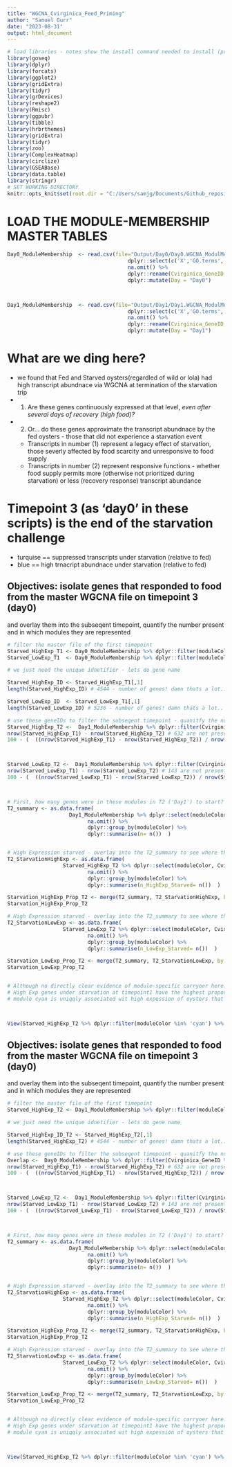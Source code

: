 ```yaml
---
title: "WGCNA_Cvirginica_Feed_Priming"
author: "Samuel Gurr"
date: "2023-08-31"
output: html_document
---
```


```r
# load libraries - notes show the install command needed to install (pre installed)
library(goseq)
library(dplyr)
library(forcats)
library(ggplot2)
library(gridExtra)
library(tidyr)
library(grDevices)
library(reshape2)
library(Rmisc)
library(ggpubr)
library(tibble)
library(hrbrthemes)
library(gridExtra)
library(tidyr)
library(zoo)
library(ComplexHeatmap)
library(circlize)
library(GSEABase)
library(data.table)
library(stringr)
# SET WORKING DIRECTORY
knitr::opts_knit$set(root.dir = "C:/Users/samjg/Documents/Github_repositories/EAD-ASEB-Larval_Starvation_HPL/RAnalysis") # sets the working 
```


# LOAD THE MODULE-MEMBERSHIP MASTER TABLES 
```r


Day0_ModuleMembership  <- read.csv(file="Output/Day0/Day0.WGCNA_ModulMembership.csv", sep=',', header=TRUE) %>% 
                                       dplyr::select(c('X','GO.terms', 'KEGG_ID', 'geneSymbol', 'Protein_name','moduleColor')) %>%  
                                       na.omit() %>% 
                                       dplyr::rename(Cvirginica_GeneID = 'X') %>% 
                                       dplyr::mutate(Day = "Day0")



Day1_ModuleMembership  <- read.csv(file="Output/Day1/Day1.WGCNA_ModulMembership.csv", sep=',', header=TRUE) %>% 
                                       dplyr::select(c('X','GO.terms', 'KEGG_ID', 'geneSymbol', 'Protein_name','moduleColor')) %>%  
                                       na.omit() %>% 
                                       dplyr::rename(Cvirginica_GeneID = 'X') %>% 
                                       dplyr::mutate(Day = "Day1")

```

# What are we ding here? 

* we found that Fed and Starved oysters(regardled of wild or lola) had high transcript abundnace via WGCNA at termination of the starvation trip 
* (1) Are these genes continuously expressed at that level, *even after several days of recovery (high food)?* 
* (2) Or... do these genes approximate the transcript abundnace by the fed oysters - those that did not experience a starvation event
  * Transcripts in number (1) represent a legacy effect of starvation, those severly affected by food scarcity and unresponsive to food supply
  * Transcripts in number (2) represent responsive functions - whether food supply permits more (otherwise not prioritized during starvation) or less (recovery response) transcript abundance 
  
# Timepoint 3 (as 'day0' in these scripts) is the end of the starvation challenge
  - turquise == suppressed transcripts under starvation (relative to fed)
  - blue     == high trnacript abundnace under starvation (relative to fed)


## Objectives: isolate genes that responded to food from the master WGCNA file on timepoint 3 (day0)
and overlay them into the subseqent timepoint, quantify the number present and in which modules they are represented
```r

# filter the master file of the first timepoint
Starved_HighExp_T1 <- Day0_ModuleMembership %>% dplyr::filter(moduleColor %in% 'blue')
Starved_LowExp_T1  <- Day0_ModuleMembership %>% dplyr::filter(moduleColor %in% 'turquoise')

# we just need the unique idnetifier - lets do gene name

Starved_HighExp_ID <- Starved_HighExp_T1[,1]
length(Starved_HighExp_ID) # 4544 - number of genes! damn thats a lot..

Starved_LowExp_ID  <- Starved_LowExp_T1[,1]
length(Starved_LowExp_ID) # 5236 - number of genes! damn thats a lot..

# use these geneIDs to filter the subseqent timepoint - quanitfy the number of genes and which models they are in
Starved_HighExp_T2 <-  Day1_ModuleMembership %>% dplyr::filter(Cvirginica_GeneID %in% Starved_HighExp_T1$Cvirginica_GeneID)
nrow(Starved_HighExp_T1) - nrow(Starved_HighExp_T2) # 632 are not present in the WGCNA data for the subseqent timepoint
100 - (  ((nrow(Starved_HighExp_T1) - nrow(Starved_HighExp_T2)) / nrow(Starved_HighExp_T1) )*100 ) # 86.09155 found in T2!



Starved_LowExp_T2 <-  Day1_ModuleMembership %>% dplyr::filter(Cvirginica_GeneID %in% Starved_LowExp_T1$Cvirginica_GeneID)
nrow(Starved_LowExp_T1) - nrow(Starved_LowExp_T2) # 143 are not present in the WGCNA data for the subseqent timepoint
100 - (  ((nrow(Starved_LowExp_T1) - nrow(Starved_LowExp_T2)) / nrow(Starved_LowExp_T1) )*100 ) # 97.26891 found in T2!



# First, how many genes were in these modules in T2 ('Day1') to start?
T2_summary <- as.data.frame(
                    Day1_ModuleMembership %>% dplyr::select(moduleColor ,Cvirginica_GeneID) %>% 
                          na.omit() %>% 
                          dplyr::group_by(moduleColor) %>% 
                          dplyr::summarise(n= n())  )


# High Expression starved - overlay into the T2_summary to see where these genes are expressed!
T2_StarvationHighExp <- as.data.frame( 
                  Starved_HighExp_T2 %>% dplyr::select(moduleColor, Cvirginica_GeneID) %>% 
                          na.omit() %>% 
                          dplyr::group_by(moduleColor) %>% 
                          dplyr::summarise(n_HighExp_Starved= n())  )

Starvation_HighExp_Prop_T2 <- merge(T2_summary, T2_StarvationHighExp, by ="moduleColor") %>% dplyr::mutate(Percent_HighExpStarved = (n_HighExp_Starved / (n+n_HighExp_Starved))*100 )
Starvation_HighExp_Prop_T2

# High Expression starved - overlay into the T2_summary to see where these genes are expressed!
T2_StarvationLowExp <- as.data.frame( 
                  Starved_LowExp_T2 %>% dplyr::select(moduleColor, Cvirginica_GeneID) %>% 
                          na.omit() %>% 
                          dplyr::group_by(moduleColor) %>% 
                          dplyr::summarise(n_LowExp_Starved= n())  )

Starvation_LowExp_Prop_T2 <- merge(T2_summary, T2_StarvationLowExp, by ="moduleColor") %>% dplyr::mutate(Percent_LowExpStarved = (n_LowExp_Starved / (n+n_LowExp_Starved))*100 )
Starvation_LowExp_Prop_T2


# Although no directly clear evidence of module-specific carryoer here. we do have something intersting! 
# High Exp genes under starvation at timepoint1 have the highest proportion of module 'cyan' (34.8%) - the low Exp genes under starvation make up the lowest propotion of module 'cyan' (17.8%)
# module cyan is uniqqly associated wit high expession of oysters that were starved! 



View(Starved_HighExp_T2 %>% dplyr::filter(moduleColor %in% 'cyan') %>% dplyr::select(Protein_name) %>% dplyr::arrange(Protein_name))
```



## Objectives: isolate genes that responded to food from the master WGCNA file on timepoint 3 (day0)
and overlay them into the subseqent timepoint, quantify the number present and in which modules they are represented
```r

# filter the master file of the first timepoint
Starved_HighExp_T2 <- Day1_ModuleMembership %>% dplyr::filter(moduleColor %in% 'blue')

# we just need the unique idnetifier - lets do gene name

Starved_HighExp_ID_T2 <- Starved_HighExp_T2[,1]
length(Starved_HighExp_T2) # 4544 - number of genes! damn thats a lot..

# use these geneIDs to filter the subseqent timepoint - quanitfy the number of genes and which models they are in
Overlap <-  Day0_ModuleMembership %>% dplyr::filter(Cvirginica_GeneID %in% Starved_HighExp_ID_T2$Cvirginica_GeneID)
nrow(Starved_HighExp_T1) - nrow(Starved_HighExp_T2) # 632 are not present in the WGCNA data for the subseqent timepoint
100 - (  ((nrow(Starved_HighExp_T1) - nrow(Starved_HighExp_T2)) / nrow(Starved_HighExp_T1) )*100 ) # 86.09155 found in T2!



Starved_LowExp_T2 <-  Day1_ModuleMembership %>% dplyr::filter(Cvirginica_GeneID %in% Starved_LowExp_T1$Cvirginica_GeneID)
nrow(Starved_LowExp_T1) - nrow(Starved_LowExp_T2) # 143 are not present in the WGCNA data for the subseqent timepoint
100 - (  ((nrow(Starved_LowExp_T1) - nrow(Starved_LowExp_T2)) / nrow(Starved_LowExp_T1) )*100 ) # 97.26891 found in T2!



# First, how many genes were in these modules in T2 ('Day1') to start?
T2_summary <- as.data.frame(
                    Day1_ModuleMembership %>% dplyr::select(moduleColor ,Cvirginica_GeneID) %>% 
                          na.omit() %>% 
                          dplyr::group_by(moduleColor) %>% 
                          dplyr::summarise(n= n())  )


# High Expression starved - overlay into the T2_summary to see where these genes are expressed!
T2_StarvationHighExp <- as.data.frame( 
                  Starved_HighExp_T2 %>% dplyr::select(moduleColor, Cvirginica_GeneID) %>% 
                          na.omit() %>% 
                          dplyr::group_by(moduleColor) %>% 
                          dplyr::summarise(n_HighExp_Starved= n())  )

Starvation_HighExp_Prop_T2 <- merge(T2_summary, T2_StarvationHighExp, by ="moduleColor") %>% dplyr::mutate(Percent_HighExpStarved = (n_HighExp_Starved / (n+n_HighExp_Starved))*100 )
Starvation_HighExp_Prop_T2

# High Expression starved - overlay into the T2_summary to see where these genes are expressed!
T2_StarvationLowExp <- as.data.frame( 
                  Starved_LowExp_T2 %>% dplyr::select(moduleColor, Cvirginica_GeneID) %>% 
                          na.omit() %>% 
                          dplyr::group_by(moduleColor) %>% 
                          dplyr::summarise(n_LowExp_Starved= n())  )

Starvation_LowExp_Prop_T2 <- merge(T2_summary, T2_StarvationLowExp, by ="moduleColor") %>% dplyr::mutate(Percent_LowExpStarved = (n_LowExp_Starved / (n+n_LowExp_Starved))*100 )
Starvation_LowExp_Prop_T2


# Although no directly clear evidence of module-specific carryoer here. we do have something intersting! 
# High Exp genes under starvation at timepoint1 have the highest proportion of module 'cyan' (34.8%) - the low Exp genes under starvation make up the lowest propotion of module 'cyan' (17.8%)
# module cyan is uniqqly associated wit high expession of oysters that were starved! 



View(Starved_HighExp_T2 %>% dplyr::filter(moduleColor %in% 'cyan') %>% dplyr::select(Protein_name) %>% dplyr::arrange(Protein_name))
```